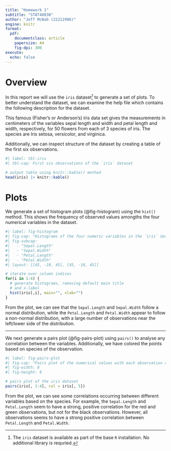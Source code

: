 ```yaml
---
title: "Homework 1"
subtitle: "STAT40830"
author: "Jeff McNab (22212996)"
engine: knitr
format:
  pdf:
    documentclass: article
    papersize: A4
    fig-dpi: 300
execute: 
  echo: false
---
```


# Overview

In this report we will use the `iris` dataset[^1] to generate a set of plots. To better understand the dataset, we can examine the help file which contains the following description for the dataset.

[^1]: The `iris` dataset is available as part of the base `R` installation. No additional library is requried.

::: {.callout-note appearance="minimal"}
This famous (Fisher's or Anderson's) iris data set gives the measurements in centimeters of the variables sepal length and width and petal length and width, respectively, for 50 flowers from each of 3 species of iris. The species are Iris setosa, versicolor, and virginica.
:::

Additionally, we can inspect structure of the dataset by creating a table of the first six observations.

```r
#| label: tbl-iris
#| tbl-cap: First six observations of the `iris` dataset

# output table using knitr::kable() method
head(iris) |> knitr::kable()
```


# Plots

We generate a set of histogram plots (@fig-histogram) using the `hist()` method. This shows the frequency of observed values amongths the four numerical variables in the dataset.

```r
#| label: fig-histogram
#| fig-cap: "Histograms of the four numeric variables in the `iris` dataset."
#| fig-subcap:
#|   - "Sepal.Length"
#|   - "Sepal.Width"
#|   - "Petal.Length"
#|   - "Petal.Width"
#| layout: [[45, -10, 45], [45, -10, 45]]

# iterate over column indices
for(i in 1:4) {
  # generate histograms, removing default main title
  # and x-label
  hist(iris[,i], main="", xlab="")
}
```

From the plot, we can see that the `Sepal.Length` and `Sepal.Width` follow a normal distribution, while the `Petal.Length` and `Petal.Width` appear to follow a non-normal distribution, with a large number of observations near the left/lower side of the distribution. 

---

We next generate a pairs plot (@fig-pairs-plot)  using `pairs()` to analyse any correlation between the variables. Additionally, we have colored the points based on species of the observation.

```r
#| label: fig-pairs-plot
#| fig-cap: "Pairs plot of the numerical values with each observation colored by species"
#| fig-width: 8
#| fig-height: 8

# pairs plot of the iris dataset
pairs(iris[, 1:4], col = iris[, 5])
```

From the plot, we can see some correlations occurring between different variables based on the species. For example, the `Sepal.Length` and `Petal.Length` seem to have a strong, positive correlation for the red and green observations, but not for the black observations. However, all observations seems to have a strong positive correlation between `Petal.Length` and `Petal.Width`.